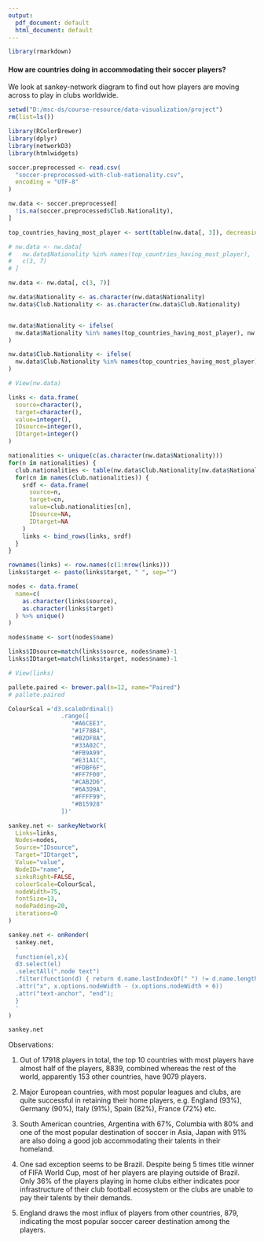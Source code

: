 ```yaml
---
output:
  pdf_document: default
  html_document: default
---
```

```r
library(rmarkdown)
```

#### How are countries doing in accommodating their soccer players?

We look at sankey-network diagram to find out how players are moving across to play in clubs worldwide.

```r
setwd("D:/msc-ds/course-resource/data-visualization/project")
rm(list=ls())

library(RColorBrewer)
library(dplyr)
library(networkD3)
library(htmlwidgets)

soccer.preprocessed <- read.csv(
  "soccer-preprocessed-with-club-nationality.csv",
  encoding = "UTF-8"
)

nw.data <- soccer.preprocessed[
  !is.na(soccer.preprocessed$Club.Nationality),
]

top_countries_having_most_player <- sort(table(nw.data[, 3]), decreasing=T)[1:10]

# nw.data <- nw.data[
#   nw.data$Nationality %in% names(top_countries_having_most_player),
#   c(3, 7)
# ]

nw.data <- nw.data[, c(3, 7)]

nw.data$Nationality <- as.character(nw.data$Nationality)
nw.data$Club.Nationality <- as.character(nw.data$Club.Nationality)


nw.data$Nationality <- ifelse(
  nw.data$Nationality %in% names(top_countries_having_most_player), nw.data$Nationality, "Others"
)

nw.data$Club.Nationality <- ifelse(
  nw.data$Club.Nationality %in% names(top_countries_having_most_player), nw.data$Club.Nationality, "Others"
)

# View(nw.data)

links <- data.frame(
  source=character(),
  target=character(),
  value=integer(),
  IDsource=integer(),
  IDtarget=integer()
)

nationalities <- unique(c(as.character(nw.data$Nationality)))
for(n in nationalities) {
  club.nationalities <- table(nw.data$Club.Nationality[nw.data$Nationality==n])
  for(cn in names(club.nationalities)) {
    srdf <- data.frame(
      source=n,
      target=cn,
      value=club.nationalities[cn],
      IDsource=NA,
      IDtarget=NA
    )
    links <- bind_rows(links, srdf)
  }
}

rownames(links) <- row.names(c(1:nrow(links)))
links$target <- paste(links$target, " ", sep="")

nodes <- data.frame(
  name=c(
    as.character(links$source),
    as.character(links$target)
  ) %>% unique()
)

nodes$name <- sort(nodes$name)

links$IDsource=match(links$source, nodes$name)-1 
links$IDtarget=match(links$target, nodes$name)-1

# View(links)

pallete.paired <- brewer.pal(n=12, name="Paired")
# pallete.paired

ColourScal ='d3.scaleOrdinal()
               .range([
                  "#A6CEE3",
                  "#1F78B4",
                  "#B2DF8A",
                  "#33A02C",
                  "#FB9A99",
                  "#E31A1C",
                  "#FDBF6F",
                  "#FF7F00",
                  "#CAB2D6",
                  "#6A3D9A",
                  "#FFFF99",
                  "#B15928"
               ])'

sankey.net <- sankeyNetwork(
  Links=links, 
  Nodes=nodes,
  Source="IDsource",
  Target="IDtarget",
  Value="value",
  NodeID="name", 
  sinksRight=FALSE,
  colourScale=ColourScal,
  nodeWidth=75,
  fontSize=13,
  nodePadding=20,
  iterations=0
)

sankey.net <- onRender(
  sankey.net,
  '
  function(el,x){
  d3.select(el)
  .selectAll(".node text")
  .filter(function(d) { return d.name.lastIndexOf(" ") != d.name.length-1 })
  .attr("x", x.options.nodeWidth - (x.options.nodeWidth + 6))
  .attr("text-anchor", "end");
  }
  '
)

sankey.net
```

Observations:  
  
1. Out of 17918 players in total, the top 10 countries with most players have almost half of the players, 8839, combined whereas the rest of the world, apparently 153 other countries, have 9079 players.

2. Major European countries, with most popular leagues and clubs, are quite successful in retaining their home players, e.g. England (93%), Germany (90%), Italy (91%), Spain (82%), France (72%) etc.

3. South American countries, Argentina with 67%, Columbia with 80% and one of the most popular destination of soccer in Asia, Japan with 91% are also doing a good job accommodating their talents in their homeland.

4. One sad exception seems to be Brazil. Despite being 5 times title winner of FIFA World Cup, most of her players are playing outside of Brazil. Only 36% of the players playing in home clubs either indicates poor infrastructure of their club football ecosystem or the clubs are unable to pay their talents by their demands.

5. England draws the most influx of players from other countries, 879, indicating the most popular soccer career destination among the players.